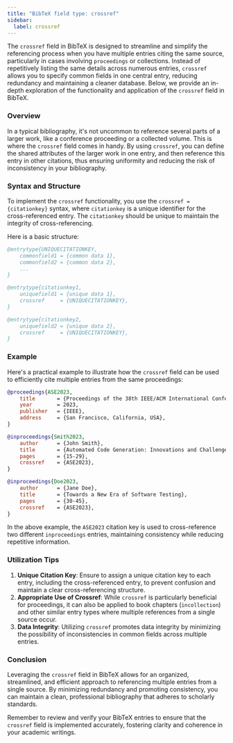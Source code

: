 ```yaml
---
title: "BibTeX field type: crossref"
sidebar:
  label: crossref
---
```



The `crossref` field in BibTeX is designed to streamline and simplify the referencing process when you have multiple entries citing the same source, particularly in cases involving `proceedings` or collections. Instead of repetitively listing the same details across numerous entries, `crossref` allows you to specify common fields in one central entry, reducing redundancy and maintaining a cleaner database. Below, we provide an in-depth exploration of the functionality and application of the `crossref` field in BibTeX.

<CiteDrive />

### Overview

In a typical bibliography, it's not uncommon to reference several parts of a larger work, like a conference proceeding or a collected volume. This is where the `crossref` field comes in handy. By using `crossref`, you can define the shared attributes of the larger work in one entry, and then reference this entry in other citations, thus ensuring uniformity and reducing the risk of inconsistency in your bibliography.

### Syntax and Structure

To implement the `crossref` functionality, you use the `crossref = {citationkey}` syntax, where `citationkey` is a unique identifier for the cross-referenced entry. The `citationkey` should be unique to maintain the integrity of cross-referencing.

Here is a basic structure:

```bibtex
@entrytype{UNIQUECITATIONKEY,
    commonfield1 = {common data 1},
    commonfield2 = {common data 2},
    ...
}

@entrytype{citationkey1,
    uniquefield1 = {unique data 1},
    crossref     = {UNIQUECITATIONKEY},
}

@entrytype{citationkey2,
    uniquefield2 = {unique data 2},
    crossref     = {UNIQUECITATIONKEY},
}
```

### Example

Here's a practical example to illustrate how the `crossref` field can be used to efficiently cite multiple entries from the same proceedings:

```bibtex
@proceedings{ASE2023,
    title       = {Proceedings of the 38th IEEE/ACM International Conference on Automated Software Engineering},
    year        = 2023,
    publisher   = {IEEE},
    address     = {San Francisco, California, USA},
}

@inproceedings{Smith2023,
    author      = {John Smith},
    title       = {Automated Code Generation: Innovations and Challenges},
    pages       = {15-29},
    crossref    = {ASE2023},
}

@inproceedings{Doe2023,
    author      = {Jane Doe},
    title       = {Towards a New Era of Software Testing},
    pages       = {30-45},
    crossref    = {ASE2023},
}
```

In the above example, the `ASE2023` citation key is used to cross-reference two different `inproceedings` entries, maintaining consistency while reducing repetitive information.

### Utilization Tips

1. **Unique Citation Key**: Ensure to assign a unique citation key to each entry, including the cross-referenced entry, to prevent confusion and maintain a clear cross-referencing structure.
2. **Appropriate Use of Crossref**: While `crossref` is particularly beneficial for proceedings, it can also be applied to book chapters (`incollection`) and other similar entry types where multiple references from a single source occur.
3. **Data Integrity**: Utilizing `crossref` promotes data integrity by minimizing the possibility of inconsistencies in common fields across multiple entries.

### Conclusion

Leveraging the `crossref` field in BibTeX allows for an organized, streamlined, and efficient approach to referencing multiple entries from a single source. By minimizing redundancy and promoting consistency, you can maintain a clean, professional bibliography that adheres to scholarly standards.

Remember to review and verify your BibTeX entries to ensure that the `crossref` field is implemented accurately, fostering clarity and coherence in your academic writings.